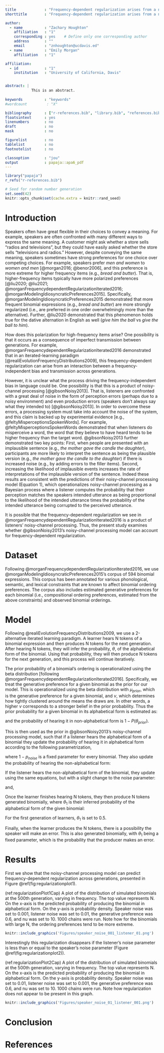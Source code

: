 ```yaml
---
title             : "Frequency-dependent regularization arises from a noisy-channel processing system"
shorttitle        : "Frequency-dependent regularization arises from a noisy-channel processing system"

author: 
  - name          : "Zachary Houghton"
    affiliation   : "1"
    corresponding : yes    # Define only one corresponding author
    address       : ""
    email         : "znhoughton@ucdavis.ed"
  - name          : "Emily Morgan"
    affiliation   : "1"

affiliation:
  - id            : "1"
    institution   : "University of California, Davis"


abstract: |
            This is an abstract.
  
keywords          : "keywords"
#wordcount         : "X"

bibliography      : ["r-references.bib", "library.bib", "references.bib"]
floatsintext      : yes
linenumbers       : no
draft             : no
mask              : no

figurelist        : no
tablelist         : no
footnotelist      : no

classoption       : "jou"
output            : papaja::apa6_pdf
---
```


```r
library("papaja")
r_refs("r-references.bib")


```

```r
# Seed for random number generation
set.seed(42)
knitr::opts_chunk$set(cache.extra = knitr::rand_seed)
```

# Introduction

Speakers often have great flexible in their choices to convey a meaning. For example, speakers are often confronted with many different ways to express the same meaning. A customer might ask whether a store sells "radios and televisions", but they could have easily asked whether the store sells "televisions and radios." However, despite conveying the same meaning, speakers sometimes have strong preferences for one choice over competing choices. For example, speakers prefer *men and women* to *women and men* [@morgan2016; @benor2006], and this preference is more extreme for higher frequency items (e.g., *bread and butter*). That is, higher-frequency items typically have more polarized preferences [@liu2020; @liu2021; @morganFrequencydependentRegularizationIterated2016; @morganModelingIdiosyncraticPreferences2015]. Specifically, @morganModelingIdiosyncraticPreferences2015 demonstrated that more frequent binomial expressions (e.g., *bread and butter*) are more strongly regularized (i.e., are preferred in one order overwhelmingly more than the alternative). Further, @liu2020 demonstrated that this phenomenon holds true for the dative alternation in English as well (*give him the ball* vs *give the ball to him*).

How does this polarization for high-frequency items arise? One possibility is that it occurs as a consequence of imperfect transmission between generations. For example, @morganFrequencydependentRegularizationIterated2016 demonstrated that in an iterated-learning paradigm [@realiEvolutionFrequencyDistributions2009], this frequency-dependent regularization can arise from an interaction between a frequency-independent bias and transmission across generations. <!--# go into more depth about this paper -->

However, it is unclear what the process driving the frequency-independent bias in language could be. One possibility is that this is a product of noisy-channel processing [@gibsonNoisy2013]. That is, listeners are confronted with a great deal of noise in the form of perception errors (perhaps due to a noisy environment) and even production errors (speakers don't always say what they intended to) [@gibsonNoisy2013]. In order to overcome these errors, a processing system must take into account the noise of the system, and this claim is backed up by experimental evidence [e.g., @feltyMisperceptionsSpokenWords]. For example, @feltyMisperceptionsSpokenWords demonstrated that when listeners do misperceive a word, the word that they believe to have heard tends to be higher frequency than the target word. @gibsonNoisy2013 further demonstrated two key points: First, when people are presented with an implausible sentence (e.g., *the mother gave the candle the daughter*), participants are more likely to interpret the sentence as being the plausible version (e.g., *the mother gave the candle to the daughter*) if there is increased noise (e.g., by adding errors to the filler items). Second, increasing the likelihood of implausible events increases the rate of interpretations of the implausible version of the sentence. Indeed these results are consistent with the predictions of their noisy-channel processing model (Equation 1), which operationalizes noisy-channel processing as a Bayesian process where a listener computes the probability that their perception matches the speakers intended utterance as being proportional to the likelihood of the intended utterance times the probability of the intended utterance being corrupted to the perceived utterance.

```{=tex}
\begin{equation}
(\#eq:gibsonnoisy)
P(S_i|s_p) \propto P(S_i) P(S_i \to S_p)
\end{equation}
```
It is possible that the frequency-dependent regularization we see in @morganFrequencydependentRegularizationIterated2016 is a product of listeners' noisy-channel processing. Thus, the present study examines whether @gibsonNoisy2013's noisy-channel processing model can account for frequency-dependent regularization.

# Dataset

Following @morganFrequencydependentRegularizationIterated2016, we use @morganModelingIdiosyncraticPreferences2015's corpus of 594 binomial expressions. This corpus has been annotated for various phonological, semantic, and lexical constraints that are known to affect binomial ordering preferences. The corpus also includes estimated generative preferences for each binomial (i.e., compositional ordering preferences, estimated from the above constraints) and observed binomial orderings.

# Model

Following @realiEvolutionFrequencyDistributions2009, we use a 2-alternative iterated learning paradigm. A learner hears N tokens of a binomial expression and then produces N tokens for the next generation. After hearing N tokens, they will infer the probability, $\theta$, of the alphabetical form of the binomial. Using that probability, they will then produce N tokens for the next generation, and this process will continue iteratively.

The prior probability of a binomial's ordering is operationalized using the beta distribution [following @morganFrequencydependentRegularizationIterated2016]. Specifically, we treat the generative preference for a given binomial as the prior for our model. This is operationalized using the beta distribution with $\mu_{prior}$, which is the generative preference for a given binomial, and $\nu$, which determines how tightly clustered around the means the draws are. In other words, a higher $\nu$ corresponds to a stronger belief in the prior probability. Thus the prior probability for a given binomial in its alphabetical form is estimated as:

```{=tex}
\begin{equation}
(\#eq:thetaPrior)
P(\theta_{prior}) = \frac{\mu_{prior} \cdot \nu}{(\mu_{prior} \cdot \nu) + (1 - \mu_{prior}) \cdot \nu}
\end{equation}
```
and the probability of hearing it in non-alphabetical form is $1-P(\theta_{prior})$.

This is then used as the prior in @gibsonNoisy2013's noisy-channel processing model, such that if a listener hears the alphabetical form of a binomial they update the probability of hearing it in alphabetical form according to the following parametrization,

```{=tex}
\begin{equation}
(\#eq:phatAlpha)
\hat{p}(\alpha) \propto \frac{\mu_{prior} \cdot \nu}{(\mu_{prior} \cdot \nu) + (1 - \mu_{prior}) \cdot \nu} \cdot p_{noise}
\end{equation}
```
where $1 - p_{noise}$ is a fixed parameter for every binomial. They also update the probability of hearing the non-alphabetical form:

```{=tex}
\begin{equation}
(\#eq:phatNonalpha)
\hat{p}(\neg\alpha) \propto 1 - \frac{\mu_{prior} \cdot \nu}{(\mu_{prior} \cdot \nu) + (1 - \mu_{prior}) \cdot \nu} \cdot (1-p_{noise})
\end{equation}
```
If the listener hears the non-alphabetical form of the binomial, they update using the same equations, but with a slight change to the noise parameter:

```{=tex}
\begin{equation}
(\#eq:phatAlpha2)
\hat{p}(\alpha) \propto \frac{\mu_{prior} \cdot \nu}{(\mu_{prior} \cdot \nu) + (1 - \mu_{prior}) \cdot \nu} \cdot p_{noise} 
\end{equation}
```
and,

```{=tex}
\begin{equation}
(\#eq:phatNonalpha2)
\hat{p}(\neg\alpha) \propto 1 - \frac{\mu_{prior} \cdot \nu}{(\mu_{prior} \cdot \nu) + (1 - \mu_{prior}) \cdot \nu} \cdot (1-p_{noise}) 
\end{equation}
```
Once the learner finishes hearing N tokens, they then produce N tokens generated binomially, where $\theta_1$ is their inferred probability of the alphabetical form of the given binomial:

```{=tex}
\begin{equation}
(\#eq:binomialProd)
P(x_1|\theta_1) = \binom{N}{x_1} \theta^{x_1} (1-\theta_1)^{N-x_1}
\end{equation}
```
For the first generation of learners, $\theta_1$ is set to 0.5.

Finally, when the learner produces the N tokens, there is a possibility the speaker will make an error. This is also generated binomially, with $\theta_1$ being a fixed parameter, which is the probability that the producer makes an error.

# Results

First we show that the noisy-channel processing model can predict frequency-dependent regularization across generations, presented in Figure \@ref(fig:regularizationplot1).

(ref:regularizationPlot1Cap) A plot of the distribution of simulated binomials at the 500th generation, varying in frequency. The top value represents N. On the x-axis is the predicted probability of producing the binomial in alphabetical form. On the y-axis is probability density. Speaker noise was set to 0.001, listener noise was set to 0.01, the generative preference was 0.6, and nu was set to 10. 1000 chains were run. Note how for the binomials with large N, the ordering preferences tend to be more extreme.

```r
knitr::include_graphics('Figures/speaker_noise_001_listener_01.png')
```

Interestingly this regularization disappears if the listener's noise parameter is less than or equal to the speaker's noise parameter (Figure \@ref(fig:regularizationplot2)).

(ref:regularizationPlot2Cap) A plot of the distribution of simulated binomials at the 500th generation, varying in frequency. The top value represents N. On the x-axis is the predicted probability of producing the binomial in alphabetical form. On the y-axis is probability density. Speaker noise was set to 0.01, listener noise was set to 0.001, the generative preference was 0.6, and nu was set to 10. 1000 chains were run. Note how regularization does not appear to be present in this graph.

```r
knitr::include_graphics('Figures/speaker_noise_01_listener_001.png')

```

# Conclusion

\newpage

# References

::: {#refs custom-style="Bibliography"}
:::
